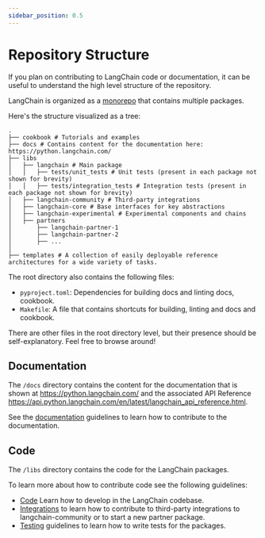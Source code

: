 ```yaml
---
sidebar_position: 0.5
---
```

# Repository Structure

If you plan on contributing to LangChain code or documentation, it can be useful
to understand the high level structure of the repository.

LangChain is organized as a [monorepo](https://en.wikipedia.org/wiki/Monorepo) that contains multiple packages.

Here's the structure visualized as a tree:

```text
.
├── cookbook # Tutorials and examples
├── docs # Contains content for the documentation here: https://python.langchain.com/
├── libs
│   ├── langchain # Main package
│   │   ├── tests/unit_tests # Unit tests (present in each package not shown for brevity)
│   │   ├── tests/integration_tests # Integration tests (present in each package not shown for brevity)
│   ├── langchain-community # Third-party integrations
│   ├── langchain-core # Base interfaces for key abstractions
│   ├── langchain-experimental # Experimental components and chains
│   ├── partners
│       ├── langchain-partner-1
│       ├── langchain-partner-2
│       ├── ...
│
├── templates # A collection of easily deployable reference architectures for a wide variety of tasks.
```

The root directory also contains the following files:

* `pyproject.toml`: Dependencies for building docs and linting docs, cookbook.
* `Makefile`: A file that contains shortcuts for building, linting and docs and cookbook.

There are other files in the root directory level, but their presence should be self-explanatory. Feel free to browse around!

## Documentation

The `/docs` directory contains the content for the documentation that is shown
at https://python.langchain.com/ and the associated API Reference https://api.python.langchain.com/en/latest/langchain_api_reference.html.

See the [documentation](/docs/contributing/documentation/style_guide) guidelines to learn how to contribute to the documentation.

## Code

The `/libs` directory contains the code for the LangChain packages.

To learn more about how to contribute code see the following guidelines:

- [Code](./code.mdx) Learn how to develop in the LangChain codebase.
- [Integrations](./integrations.mdx) to learn how to contribute to third-party integrations to langchain-community or to start a new partner package.
- [Testing](./testing.mdx) guidelines to learn how to write tests for the packages.
